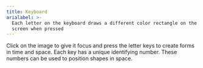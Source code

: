 ```yaml
---
title: Keyboard
arialabel: >-
  Each letter on the keyboard draws a different color rectangle on the grey
  screen when pressed
---
```



Click on the image to give it focus and
press the letter keys to create forms in time and space.
Each key has a unique identifying number. These numbers
can be used to position shapes in space.
